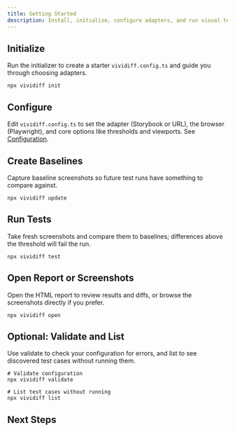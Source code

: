 ```yaml
---
title: Getting Started
description: Install, initialize, configure adapters, and run visual tests
---
```


## Initialize

Run the initializer to create a starter `vividiff.config.ts` and guide you through choosing adapters.

```npm
npx vividiff init
```

## Configure

Edit `vividiff.config.ts` to set the adapter (Storybook or URL), the browser (Playwright), and core options like thresholds and viewports. See [Configuration](/docs/configs).

## Create Baselines

Capture baseline screenshots so future test runs have something to compare against.


```npm
npx vividiff update
```

## Run Tests

Take fresh screenshots and compare them to baselines; differences above the threshold will fail the run.

```npm
npx vividiff test
```

## Open Report or Screenshots

Open the HTML report to review results and diffs, or browse the screenshots directly if you prefer.

```npm
npx vividiff open
```

## Optional: Validate and List

Use validate to check your configuration for errors, and list to see discovered test cases without running them.

```npm
# Validate configuration
npx vividiff validate

# List test cases without running
npx vividiff list
```

## Next Steps


